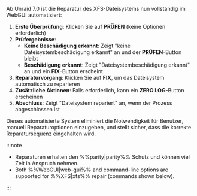 Ab Unraid 7.0 ist die Reparatur des XFS-Dateisystems nun vollständig im WebGUI automatisiert:

1. **Erste Überprüfung**: Klicken Sie auf **PRÜFEN** (keine Optionen erforderlich)
2. **Prüfergebnisse**:
   - **Keine Beschädigung erkannt**: Zeigt "keine Dateisystembeschädigung erkannt" an und der **PRÜFEN**-Button bleibt
   - **Beschädigung erkannt**: Zeigt "Dateisystembeschädigung erkannt" an und ein **FIX**-Button erscheint
3. **Reparaturvorgang**: Klicken Sie auf **FIX**, um das Dateisystem automatisch zu reparieren
4. **Zusätzliche Aktionen**: Falls erforderlich, kann ein **ZERO LOG**-Button erscheinen
5. **Abschluss**: Zeigt "Dateisystem repariert" an, wenn der Prozess abgeschlossen ist

Dieses automatisierte System eliminiert die Notwendigkeit für Benutzer, manuell Reparaturoptionen einzugeben, und stellt sicher, dass die korrekte Reparatursequenz eingehalten wird.

:::note

- Reparaturen erhalten den %%parity|parity%% Schutz und können viel Zeit in Anspruch nehmen.
- Both %%WebGUI|web-gui%% and command-line options are supported for %%XFS|xfs%% repair (commands shown below).

:::
